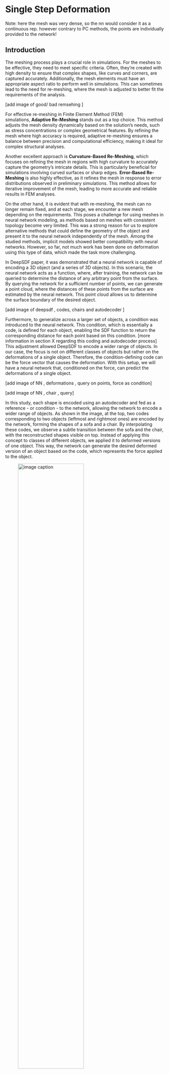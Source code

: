 # Single Step Deformation {#sec-ssd}

Note: here the mesh was very dense, so the nn would consider it as a continuous rep. however contrary to PC methods, the points are individually provided to the network!

## Introduction

The meshing process plays a crucial role in simulations. For the meshes to be effective, they need to meet specific criteria. Often, they’re created with high density to ensure that complex shapes, like curves and corners, are captured accurately. Additionally, the mesh elements must have an appropriate aspect ratio to perform well in simulations. This can sometimes lead to the need for re-meshing, where the mesh is adjusted to better fit the requirements of the analysis. 

\[add image of good/ bad remsehing \]

For effective re-meshing in Finite Element Method (FEM) simulations, **Adaptive Re-Meshing** stands out as a top choice. This method adjusts the mesh density dynamically based on the solution's needs, such as stress concentrations or complex geometrical features. By refining the mesh where high accuracy is required, adaptive re-meshing ensures a balance between precision and computational efficiency, making it ideal for complex structural analyses.

Another excellent approach is **Curvature-Based Re-Meshing**, which focuses on refining the mesh in regions with high curvature to accurately capture the geometry's intricate details. This is particularly beneficial for simulations involving curved surfaces or sharp edges. **Error-Based Re-Meshing** is also highly effective, as it refines the mesh in response to error distributions observed in preliminary simulations. This method allows for iterative improvement of the mesh, leading to more accurate and reliable results in FEM analyses.

On the other hand, it is evident that with re-meshing, the mesh can no longer remain fixed, and at each stage, we encounter a new mesh depending on the requirements. This poses a challenge for using meshes in neural network modeling, as methods based on meshes with consistent topology become very limited. This was a strong reason for us to explore alternative methods that could define the geometry of the object and present it to the neural network independently of the mesh. Among the studied methods, implicit models showed better compatibility with neural networks. However, so far, not much work has been done on deformation using this type of data, which made the task more challenging.

In DeepSDF paper, it was demonstrated that a neural network is capable of encoding a 3D object (and a series of 3D objects). In this scenario, the neural network acts as a function, where, after training, the network can be queried to determine the distance of any arbitrary point from the surface. By querying the network for a sufficient number of points, we can generate a point cloud, where the distances of these points from the surface are estimated by the neural network. This point cloud allows us to determine the surface boundary of the desired object.

\[add image of deepsdf , codes, chairs and autodecoder \]

Furthermore, to generalize across a larger set of objects, a condition was introduced to the neural network. This condition, which is essentially a code, is defined for each object, enabling the SDF function to return the corresponding distance for each point based on this condition. \[more information in section X regarding this coding and autodecoder process\] This adjustment allowed DeepSDF to encode a wider range of objects. In our case, the focus is not on different classes of objects but rather on the deformations of a single object. Therefore, the condition-defining code can be the force vector that causes the deformation. With this setup, we will have a neural network that, conditioned on the force, can predict the deformations of a single object.

\[add image of NN , deformations , query on points, force as condition\]

\[add image of NN , chair , query\]

In this study, each shape is encoded using an autodecoder and fed as a reference - or condition - to the network, allowing the network to encode a wider range of objects. As shown in the image, at the top, two codes corresponding to two objects (leftmost and rightmost ones) are encoded by the network, forming the shapes of a sofa and a chair. By interpolating these codes, we observe a subtle transition between the sofa and the chair, with the reconstructed shapes visible on top. Instead of applying this concept to classes of different objects, we applied it to deformed versions of one object. This way, the network can generate the desired deformed version of an object based on the code, which represents the force applied to the object.

![image caption](img/Chp3/interpolate_sdf_codes.png){#fig-sdf-interpolate fig-align="center" width="70%"}

### SSD on Watertight Mesh

For each object, the SDF function divides the space into three regions: points with positive distances, which are outside the object; points with negative distances, which are inside the object; and boundary points, which lie on the surface. Therefore, it is necessary for the object to have a closed or watertight geometry.

To model deformation and train the neural network, data samples were needed that depicted various states of a 3D object along with the force vectors applied to it. as explained in the previous chapter, The initial shape was kept constant across all data samples, and the intended deformation was achieved by applying a force in a single step. The model being developed was required to estimate the final shape based on the input force vector. At this stage, a neural network model inspired by DeepSDF was designed using **Dataset 1**, with the aim of estimating the corresponding "signed distance" for any given point in space. Ultimately, by querying a large number of points, a set of SDF values was obtained, which were then converted into a mesh using discretization methods such as Marching Cubes, providing an estimate of the final deformed shape.

**SDF Function Estimation:**

Initially, a neural network, denoted as $f_\theta$ , is trained to estimate the Signed Distance Function for a given 3D object. For any point $p$ in the 3D space, the network outputs the SDF value, which indicates the distance of the point from the object's surface:

$$
SDF(p) = f_\theta(p) 
$$

Here, $p$ in $R^3$ is a point in the 3D space, and $\theta$ represents the parameters of the neural network.

**Deformation with Force Vector:**

Now, suppose a force vector $F$ is applied to the object. The goal is to condition the SDF estimation on this force vector and predict the SDF of the deformed object.

To achieve this, the neural network is extended to take the force vector $F$ as an additional input, resulting in a modified function:

$$
SDF_{deformed}(p, F) = f_\theta(p, F) 
$$

In this formulation:

-   $p$ is still the point in 3D space.
-   $F\in R^3$ represents the force vector applied to the object.
-   $SDF_{deformed}(p, F)$ is the SDF value of the deformed object at point $p$.

#### Training Neural Network

the designed neural network needs to map the 3D points in the space, to a corresponding SDF value, based on a provided force vector. similar to the DeepSDF paper, we choose a Multilayer Preceptron for this purpose. HPO

\*\* effect of different parameters on estimation -\> table

activation function, layers, arch , ....

conditional NN

#### Conclusion

So far, it has been demonstrated that this approach is feasible for predicting the deformation shape of watertight objects based on a single applied force. The designed network, despite its small size, is capable of processing large meshes because it is fundamentally independent of mesh structure. The compact size of the network also offers the advantage of faster training and testing speeds, allowing the trained network to predict deformations more quickly than previous methods.

### SSD on non-Watertight Mesh

Earlier, it was observed that the original DeepSDF algorithm is defined based on watertight meshes. But the data provided by our industrial partner, were large non-watertight meshes with a large number of vertices and faces. Therefore the original DeepSDF method could not be applied there directly.

instead we modify the input and train the neural network. the network could predict the thickness, thinning and deviation with an acceptable error.

#### 1D approach

We had approximately 880 meshes that were deformed by varying processing parameters. These parameters were more complex than a simple force vector and included the following: ... In total, the meshes had three different heights—30, 50, and 70 cm. For each model, we had several meshes with the same topology (as shown in the table). For each mesh, values of thickness, thinning, and deviation were recorded on each face, along with the processing parameters that caused the deformation. In the first step, a cross-section was cut through the middle of each mesh, and points were sampled along this cross-section. This provided a one-dimensional distribution of the thickness, thinning, and deviation values for each mesh sample. The goal was to design a neural network that would take the coordinates of each point on the cross-section along with the processing parameters as input and predict the thickness, thinning, and deviation values as output. This task was accomplished with excellent approximation and speed, and the results can be observed in the charts provided.

![image caption](img/Chp1/karo_1D.png){#fig-karo-1d-1 fig-align="center" width="100%"}

![a) Position of the x0 cut through the deep-drawn element. b) Deviations from the template for the 880 simulations. The three drawing depths (30, 50, and 70) are shown in different colors.](img/Chp1/karo_1D_cut.png){#fig-karo-1d-2 fig-align="center" width="100%"}

#### 2D approach

The deviation and thickness values are available not only along the cuts but for all vertices of the reference mesh. The values determined for each vertex of the 3D mesh can be projected onto a 2D plane using a cylindrical projection. Similar to the previous approach, we can train a model to predict the relevant attributes based on the projected 2D coordinates and the process parameters. We use a regression method based on random forests, but the principle remains the same as with neural networks. **Fig. N** shows the deviation and thickness values predicted by the model compared to the ground truth.

![Predicted values compared to the ground truth for the cylindrical projection (Experiment 742).](img/Chp1/karo_2D.jpg){#fig-karo-2d-1 fig-align="center" width="87%"}

network arch \[?] image grid? , HPO,...

#### 3D approach

providing the x,y,z coordinates of the mesh elements - or faces - and corresponding properties: thickness, thinning and deviation, the trained network could provide a good estimation of these properties.

By extending previous models into the third dimension, we designed a model capable of predicting the deformation, thickness, and thinning of the target component. The neural network receives the coordinates of each face and can estimate the corresponding characteristics. The designed network is small in size, resulting in lower complexity and faster execution speed, and it performs very quickly during inference. We also created a simple interface, incorporating parameters as sliders and radio buttons, allowing the user to adjust the desired parameters (both numerical and categorical) and see the deformation results within a few seconds. It’s worth noting that this process, when performed using the Finite Element Method for a similar component, takes approximately 20 minutes according to the project partners. Therefore, the execution of this code appears successful and efficient. Additionally, the model is capable of interpolating for parameters not present in the dataset and can provide higher-resolution predictions.

network arch, ... 

similar approach can be applied to the 3D mesh. We have access to the x-, y-, and z-coordinates of the center of each face of the reference mesh as well as the process parameters. These can be used similarly to the 1D cuts to predict the deviation at specific points of the reference mesh. The size of the dataset for each drawing depth "Zt" is described in the following table:

| Zt  | Number of faces per mesh | Number of simulations | Dataset size |
|-----|--------------------------|-----------------------|--------------|
| 30  | 26,759                   | 500                   | 13,379,500   |
| 50  | 28,587                   | 250                   | 7,146,750    |
| 70  | 31,976                   | 250                   | 7,994,000    |

#### Joining Process

These components can be attached together in pairs, so we tested whether our algorithm could also be applied to joining. In this case, the designed model must take the parameters of both components as input and output the placement and deformation of each component separately. In joining, the optimal condition occurs when the two components come as close as possible, minimizing the pocket size. The simulation results demonstrated that this method is also applicable for this purpose.

Z-position of the four clamps
A clinch ID for each part. 

+ The process parameters of the two deep-drawn parts

18 process parameters for joining 
